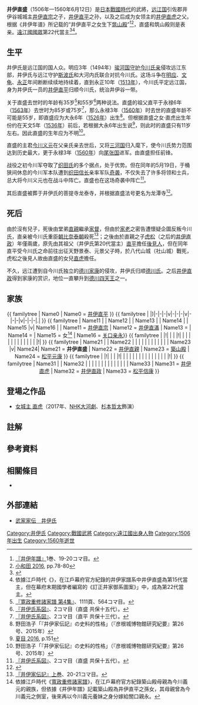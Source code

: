 {{日本武士
|名稱= 井伊 直盛
|圖片名稱= 
|圖片大小= 
|圖片說明= 
|時代= [[日本戰國時代|日本戰國時代]]
|出生日期= [[永正|永正]]3年（1506年）?<ref name="keizu_naomori">[[#『井伊氏系図』|『井伊氏系図』]]、2コマ目（直盛 共保十五代）。</ref><br/>[[大永|大永]]6年（1526年）?<ref name="kanseifu4_564">[[#『寛政重修諸家譜_第4集』|『寛政重修諸家譜 第4集』]]、1111頁、564コマ目。</ref>
|出生地點= 
|逝世日期= [[永祿|永祿]]3年5月19日（1560年6月12日）
|逝世地點= 
|假名= 
|羅馬字= 
|幼名= 
|改名=虎松（幼名）→直盛 
|别名= 次郎（通稱）
|諡号= 
|神号= 
|戒名= 龍潭寺殿前信州太守天運道鑑大居士
|洗禮名= 
|墓所= [[靜岡縣|靜岡縣]][[濱松市|濱松市]][[北區_(濱松市)|北區]]的{{Tsl|ja|龍潭寺_(浜松市)|龍潭寺_(濱松市)|龍潭寺}}
|朝廷官位= 内匠助、[[信濃|信濃]][[國司|守]]
|幕府職位= 
|主君= [[今川義元|今川義元]]
|藩= 
|氏族= {{tsl|ja|井伊氏}}
|父母= 父：[[井伊直宗|井伊直宗]]<br>母：[[井平直鄉|井平直鄉]]之女
|養父= 
|養母= 
|兄弟= 
|姐妹= 
|正室= {{tsl|ja|祐椿尼}}（{{Tsl|ja|新野親矩}}之妹）
|側室= 
|嗣子= 
|嗣女= [[井伊直虎|直虎]]
|養子= [[井伊直親|直親]]
|養女= 
}}
{{japanese|japanese=井伊 直盛|kana=いい なおもり|romaji=Ii Naomori}}

'''井伊直盛'''（1506年—1560年6月12日）是[[日本戰國時代|日本戰國時代]]的武將，[[遠江國|远江国]]引佐郡井伊谷城城主[[井伊直宗|井伊直宗]]之子，[[井伊直平|井伊直平]]之孙，以及之后成为女领主的[[井伊直虎|井伊直虎]]之父。根据《井伊年谱》所记载的“井伊直平之女生下[[築山殿|筑山殿]]”<ref>[[井伊直盛#『井伊年譜』|『井伊年譜』]]1巻、19-20コマ目。</ref><ref>[[井伊直盛#小和田_2016|小和田 2016]], pp.78-80</ref>，直盛和筑山殿则是表亲。[[遠江國|遠江國]][[國眾|國眾]]{{tsl|ja|井伊氏}}第22代當主<ref name="Ryotanji-History">{{Cite web| url=http://www.ryotanji.com/history/iikerekisinenpyo.html| title=井伊家の歴史年表| publisher=龍潭寺| accessdate=2017-11-06| language=ja| archive-date=2020-11-02| archive-url=https://web.archive.org/web/20201102004506/http://www.ryotanji.com/history/iikerekisinenpyo.html| dead-url=no}}</ref><Ref group="註解">依據江戶時代《{{tsl|ja|寛永諸家系図伝|寛永諸家系圖傳}}》，在江戶幕府官方紀錄的井伊家譜系中井伊直盛為第15代當主，但在幕府末期國學者{{tsl|ja|長野主膳}}編寫的《訂正井家御系圖案》」中，成為第22代當主。</ref>。

== 生平 ==
井伊氏是远江国的国人众。明应3年（1494年）[[駿河國|骏河国]][[守護_(職位)|守护]][[今川氏親|今川氏亲]]侵攻远江东部，井伊氏与远江守护[[斯波氏|斯波氏]]和大河内氏联合对抗今川氏。这场斗争在[[明應_(日本)|明应]]、[[文龜|文龟]]、[[永正|永正]]年间断断续续地持续着，直到永正10年（[[1513年|1513年]]），今川氏平定远江国，身为井伊氏一员的[[井伊直平|井伊直平]]归顺今川氏，统治井伊谷一带。

关于直盛去世时的年龄有35岁<ref name="kanseifu4_564">[[#『寛政重修諸家譜_第4集』|『寛政重修諸家譜 第4集』]]、1111頁、564コマ目。</ref>和55岁<ref name="keizu_naomori">[[#『井伊氏系図』|『井伊氏系図』]]、2コマ目（直盛 共保十五代）。</ref>两种说法。直盛的祖父直平于永禄6年（[[1563年|1563年]]）去世时为85岁或75岁<ref name="keizu_naohira">[[井伊直盛#『井伊氏系図』|『井伊氏系図』]]、2コマ目（直平 共保十三代）。</ref>，那么永禄3年（[[1560年|1560年]]）时去世的直盛年龄不可能是55岁，即直盛应为大永6年（[[1526年|1526年]]）出生<ref name="noda2">野田浩子「『井伊家伝記』の史料的性格」（『彦根城博物館研究紀要』第26号、2015年）</ref>。但根据直盛之女·直虎出生年份约在天文5年（[[1536年|1536年]]）前后，若根据大永6年出生说<ref>[[井伊直盛#夏目_2016|夏目 2016]], p.151</ref>，则此时的直盛只有11岁左右。因此直盛的生年应为不明<ref name="noda">野田浩子「『井伊家伝記』の史料的性格」（『彦根城博物館研究紀要』第26号、2015年）</ref>。

直盛的主君[[今川義元|今川义元]]在父亲氏亲去世后，又将[[三河國|三河国]]归入麾下，使今川氏势力范围达到历史最大，更于永禄3年（[[1560年|1560年]]）向[[尾張國|尾张国]]进军。由直盛担任前锋。

战役之初今川军夺取了[[織田氏|织田氏]]的多个据点，处于优势。但在同年的5月19日，于桶狭间休息的今川军本队遭到[[織田信長|织田信长]]亲率军队[[桶狹間之戰|奇袭]]，不仅失去了许多将领和士兵，总大将今川义元也在战斗中阵亡。直盛也在这场奇袭中阵亡<ref name="keizu_naomori">[[#『井伊氏系図』|『井伊氏系図』]]、2コマ目（直盛 共保十五代）。</ref>。

其后直盛被葬于井伊氏的菩提寺龙泰寺，并根据直盛法号更名为龙潭寺<ref>{{Cite web|url=http://www.ryotanji.com/history/index.html|title=縁起｜龍潭寺の歴史|accessdate=2017-08-15|publisher=龍潭寺|archive-date=2020-05-07|archive-url=https://web.archive.org/web/20200507224630/http://www.ryotanji.com/history/index.html|dead-url=no}}</ref>。

== 死后 ==
由於沒有兒子，死後由堂弟[[井伊直親|直親]]繼承[[家督|家督]]，但由於[[家老|家老]]{{tsl|ja|小野道好}}之密告遭懷疑企圖反叛今川氏，直亲被今川氏重臣[[朝比奈泰朝|朝比奈泰朝]]殺死<ref>[[井伊直盛#『井伊家伝記』上巻|『井伊家伝記』上巻]]、20-21コマ目。</ref>；之後由於直親之子[[井伊直政|虎松]]（之后的[[井伊直政|井伊直政]]）年僅兩歲，原先由其祖父（井伊氏第20代當主）[[井伊直平|直平]]擔任[[後見人|後見人]]，但在同年直平受今川氏之命前往出征天野景泰、元景父子時，於八代山城（社山城）戰死，虎松之後見人故由直盛的女兒[[井伊直虎|直虎]]擔任。

不久，远江遭到自今川氏独立的[[德川家康|德川家康]]的侵攻，井伊氏归顺[[德川氏|德川氏]]。之后[[井伊直政|井伊直政]]得到家康的赏识，地位一直攀升到[[德川四天王|德川四天王]]之一。

== 家族 ==
<center>
{{familytree/start}}
{{ familytree | Name0 | Name0 = [[井伊直平|井伊直平]]{{Sup|20}} }}
{{ familytree | |)|-|-|-|v|-|-|-|v|-|-|-|v|-|-|-|.| }}
{{ familytree | Name11 | | Name12 | | Name13 | | Name14 | | Name15 |v| Name16 | | Name11 = [[井伊直宗|井伊直宗]]{{Sup|21}} | Name12 = [[井伊直滿|井伊直滿]] | Name13 = {{tsl|ja|井伊直義|井伊直義}} | Name14 = {{tsl|ja|井伊直元 (戦国時代)|井伊直元 (戰國時代)|井伊直元}} | Name15 = 女<ref group="註解">依據江戶時代《[[寬政重修諸家譜|寬政重修諸家譜]]》，在江戶幕府官方紀錄築山殿母親為今川義元的親族，但依據《井伊年譜》記載築山殿為井伊直平之孫女，其母親曾為今川義元之側室，後來再以今川義元養妹之身分嫁給關口親永。</ref> | Name16 = [[关口亲永|关口亲永]]}}
{{ familytree | |!| | | |!| | | | | | | | | | | | | |!| }}
{{ familytree | Name21 | | Name22 | | | | | | | | | | | | Name23 |v| Name24|  Name21 = '''井伊直盛'''{{Sup|22}} | Name22 = [[井伊直親|井伊直親]]{{Sup|23}} | Name23 = [[築山殿|築山殿]] | Name24 = [[松平元康|松平元康]] }}
{{ familytree | |!| | | |!| | | | | | | | | | | | | | | |!| }}
{{ familytree | Name31 | | Name32 | | | | | | | | | | | | | | Name33 | Name31 = [[井伊直虎|井伊直虎]] | Name32 = [[井伊直政|井伊直政]]{{Sup|24}} | Name33 = [[松平信康|松平信康]] }}
{{familytree/end}}
</center>

== 登場之作品 ==
* [[女城主_直虎|女城主 直虎]]（2017年、[[NHK大河劇|NHK大河劇]]、[[杉本哲太|杉本哲太]]飾演）

== 註解 ==
{{Reflist|group=註解}}

== 參考資料 == 
{{Reflist}}

== 相關條目 ==
*{{tsl|ja|井伊氏}}

== 外部連結 ==
*[http://www2.harimaya.com/sengoku/html/ii_k.html 武家家伝＿井伊氏]{{Wayback|url=http://www2.harimaya.com/sengoku/html/ii_k.html |date=20191216075313 }}

{{井伊氏歷代當主||1542年—1560年}}

[[Category:井伊氏|Category:井伊氏]]
[[Category:戰國武將|Category:戰國武將]]
[[Category:遠江國出身人物|Category:遠江國出身人物]]
[[Category:1506年出生|Category:1506年出生]]
[[Category:1560年逝世|Category:1560年逝世]]